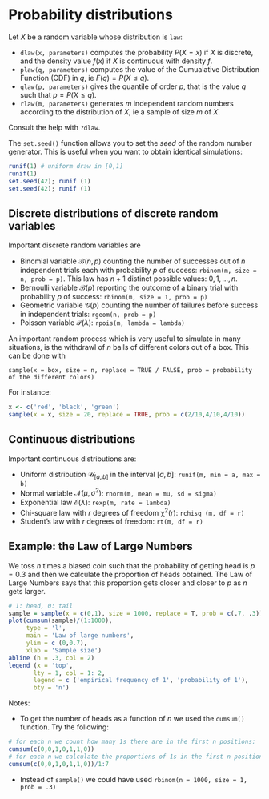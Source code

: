 # Probability distributions

Let $X$ be a random variable whose distribution is `law`:

- `dlaw(x, parameters)` computes the probability $P(X = x)$ if $X$ is discrete, and the density value $f(x)$ if $X$ is continuous with density $f$.
- `plaw(q, parameters)` computes the value of the Cumualative Distribution Function (CDF) in $q$, ie $F(q) = P(X \leq q)$.
- `qlaw(p, parameters)` gives the quantile of order $p$, that is the value $q$ such that $p = P (X \leq q)$.
- `rlaw(m, parameters)` generates $m$ independent random numbers according to the distribution of $X$, ie a sample of size $m$ of $X$.

Consult the help with `?dlaw`.

The `set.seed()` function allows you to set the _seed_ of the random number generator. This is useful when you want to obtain identical simulations:

```r
runif(1) # uniform draw in [0,1]
runif(1)
set.seed(42); runif (1)
set.seed(42); runif (1)
```

## Discrete distributions of discrete random variables

Important discrete random variables are

- Binomial variable $\mathcal{B}(n, p)$ counting the number of successes out of $n$ independent trials each with probability $p$ of success: `rbinom(m, size = n, prob = p)`. This law has $n + 1$ distinct possible values: $0,1,\ldots, n$.
- Bernoulli variable $\mathcal{B}(p)$ reporting the outcome of a binary trial with probability $p$ of success: `rbinom(m, size = 1, prob = p)`
- Geometric variable $\mathcal{G}(p)$ counting the number of failures before success in independent trials: `rgeom(n, prob = p)`
- Poisson variable $\mathcal{P}(\lambda)$: `rpois(m, lambda = lambda)`

An important random process which is very useful to simulate in many situations, is the withdrawl of $n$ balls of different colors out of a box. This can be done with

`sample(x = box, size = n, replace = TRUE / FALSE, prob = probability of the different colors)`

For instance:

```r
x <- c('red', 'black', 'green')
sample(x = x, size = 20, replace = TRUE, prob = c(2/10,4/10,4/10))
```

## Continuous distributions

Important continuous distributions are:

- Uniform distribution $\mathcal{U}_{[a, b]}$ in the interval $[a,b]$: `runif(m, min = a, max = b)`
- Normal variable $\mathcal{N}(\mu, \sigma^2)$: `rnorm(m, mean = mu, sd = sigma)`
- Exponential law $\mathcal{E}(\lambda)$: `rexp(m, rate = lambda)`
- Chi-square law with $r$ degrees of freedom $\mathcal{\chi}^2 (r)$: `rchisq (m, df = r)`
- Student's law with $r$ degrees of freedom: `rt(m, df = r)`


## Example: the Law of Large Numbers

We toss $n$ times a biased coin such that the probability of getting head is $p=0.3$ and then we calculate the proportion of heads obtained. The Law of Large Numbers says that this proportion gets closer and closer to $p$ as $n$ gets larger.

```r
# 1: head, 0: tail
sample = sample(x = c(0,1), size = 1000, replace = T, prob = c(.7, .3))
plot(cumsum(sample)/(1:1000),
     type = 'l',
     main = 'Law of large numbers',
     ylim = c (0,0.7),
     xlab = 'Sample size')
abline (h = .3, col = 2)
legend (x = 'top',
       lty = 1, col = 1: 2,
       legend = c ('empirical frequency of 1', 'probability of 1'),
       bty = 'n')
```

Notes:

- To get the number of heads as a function of $n$ we used the `cumsum()` function. Try the following:
```r
# for each n we count how many 1s there are in the first n positions:
cumsum(c(0,0,1,0,1,1,0)) 
# for each n we calculate the proportions of 1s in the first n positions
cumsum(c(0,0,1,0,1,1,0))/1:7
```
- Instead of `sample()` we could have used `rbinom(n = 1000, size = 1, prob = .3)`
